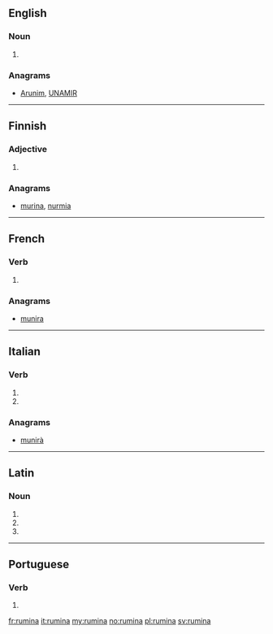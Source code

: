 ==English==

===Noun===
{{head|en|noun plural form}}

# {{plural of|rumen|lang=en}}

===Anagrams===
* [[Arunim#English|Arunim]], [[UNAMIR#English|UNAMIR]]

----

==Finnish==

===Adjective===
{{head|fi|adjective form}}

# {{fi-form of|case=essive|pl=plural|ruma}}

===Anagrams===
* [[murina#Finnish|murina]], [[nurmia#Finnish|nurmia]]

----

==French==

===Verb===
{{fr-verb-form}}

# {{inflection of|ruminer||3|s|phis|lang=fr}}

===Anagrams===
* [[munira#French|munira]]

----

==Italian==

===Verb===
{{head|it|verb form}}

# {{inflection of|ruminare||3|s|pres|indc|lang=it}}
# {{inflection of|ruminare||2|s|impr|lang=it}}

===Anagrams===
* [[munirà#Italian|munirà]]

----

==Latin==

===Noun===
{{la-noun-form|rūmina}}

# {{inflection of|rūmen||nom|p|lang=la}}
# {{inflection of|rūmen||acc|p|lang=la}}
# {{inflection of|rūmen||voc|p|lang=la}}

----

==Portuguese==

===Verb===
{{pt-verb-form}}

# {{pt-verb-form-of|ruminar}}

[[fr:rumina]]
[[it:rumina]]
[[my:rumina]]
[[no:rumina]]
[[pl:rumina]]
[[sv:rumina]]